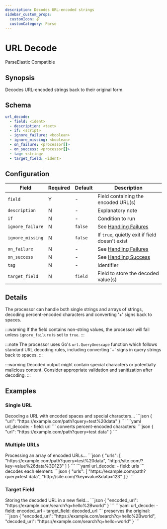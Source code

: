 ```yaml
---
description: Decodes URL-encoded strings
sidebar_custom_props: 
  customIcon: 🔓
  customCategory: Parse
---
```


# URL Decode

<span className="theme-doc-version-badge badge badge--primary">Parse</span><span className="theme-doc-version-badge badge badge--secondary">Elastic Compatible</span>

## Synopsis

Decodes URL-encoded strings back to their original form. 

## Schema

```yaml {2}
url_decode:
  - field: <ident>
  - description: <text>
  - if: <script>
  - ignore_failure: <boolean>
  - ignore_missing: <boolean>
  - on_failure: <processor[]>
  - on_success: <processor[]>
  - tag: <string>
  - target_field: <ident>
```

## Configuration

|Field|Required|Default|Description|
|---|---|---|---|
|`field`|Y|-|Field containing the encoded URL(s)|
|`description`|N|-|Explanatory note|
|`if`|N|-|Condition to run|
|`ignore_failure`|N|`false`|See [Handling Failures](../handling-failures.mdx)|
|`ignore_missing`|N|`false`|If `true`, quietly exit if field doesn't exist|
|`on_failure`|N|-|See [Handling Failures](../handling-failures.mdx)|
|`on_success`|N|-|See [Handling Success](../handling-success.mdx)|
|`tag`|N|-|Identifier|
|`target_field`|N|`field`|Field to store the decoded value(s)|

## Details

The processor can handle both single strings and arrays of strings, decoding percent-encoded characters and converting '+' signs back to spaces.

:::warning
If the field contains non-string values, the processor will fail unless `ignore_failure` is set to `true`.
:::

:::note
The processor uses Go's `url.QueryUnescape` function which follows standard URL decoding rules, including converting '+' signs in query strings back to spaces.
:::

:::warning
Decoded output might contain special characters or potentially malicious content. Consider appropriate validation and sanitization after decoding.
:::

## Examples

### Single URL

<ExampleGrid>
  <CommentCol>
    Decoding a URL with encoded spaces and special characters...
  </CommentCol>
  <CodeCol>
    ```json
    {
      "url": "https://example.com/path?query=test%20data"
    }
    ```
    ```yaml
    url_decode:
      - field: url
    ```
  </CodeCol>
  <CommentCol>
    converts percent-encoded characters:
  </CommentCol>
  <CodeCol>
    ```json
    {
      "url": "https://example.com/path?query=test data"
    }
    ```
  </CodeCol>
</ExampleGrid>

### Multiple URLs

<ExampleGrid>
  <CommentCol>
    Processing an array of encoded URLs...
  </CommentCol>
  <CodeCol>
    ```json
    {
      "urls": [
        "https://example.com/path?query=test%20data",
        "http://site.com/?key=value%26data%3D123"
      ]
    }
    ```
    ```yaml
    url_decode:
      - field: urls
    ```
  </CodeCol>
  <CommentCol>
    decodes each element:
  </CommentCol>
  <CodeCol>
    ```json
    {
      "urls": [
        "https://example.com/path?query=test data",
        "http://site.com/?key=value&data=123"
      ]
    }
    ```
  </CodeCol>
</ExampleGrid>

### Target Field

<ExampleGrid>
  <CommentCol>
    Storing the decoded URL in a new field...
  </CommentCol>
  <CodeCol>
    ```json
    {
      "encoded_url": "https://example.com/search?q=hello%2Bworld"
    }
    ```
    ```yaml
    url_decode:
      - field: encoded_url
      - target_field: decoded_url
    ```
  </CodeCol>
  <CommentCol>
    preserves the original:
  </CommentCol>
  <CodeCol>
    ```json
    {
      "encoded_url": "https://example.com/search?q=hello%2Bworld",
      "decoded_url": "https://example.com/search?q=hello+world"
    }
    ```
  </CodeCol>
</ExampleGrid>
